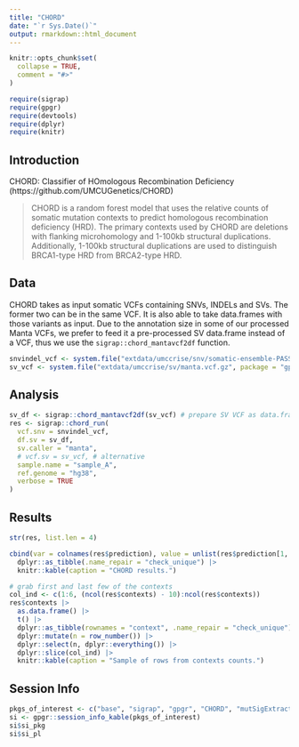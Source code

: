```yaml
---
title: "CHORD"
date: "`r Sys.Date()`"
output: rmarkdown::html_document
---
```


```r
knitr::opts_chunk$set(
  collapse = TRUE,
  comment = "#>"
)
```

```r
require(sigrap)
require(gpgr)
require(devtools)
require(dplyr)
require(knitr)
```

## Introduction

CHORD: Classifier of HOmologous Recombination Deficiency (https://github.com/UMCUGenetics/CHORD)

> CHORD is a random forest model that uses the relative counts of somatic
mutation contexts to predict homologous recombination deficiency (HRD).
The primary contexts used by CHORD are deletions with flanking microhomology
and 1-100kb structural duplications. Additionally, 1-100kb structural
duplications are used to distinguish BRCA1-type HRD from BRCA2-type HRD.

## Data

CHORD takes as input somatic VCFs containing SNVs, INDELs and SVs. The former
two can be in the same VCF. It is also able to take data.frames with those variants
as input. Due to the annotation size in some of our processed Manta VCFs, we prefer
to feed it a pre-processed SV data.frame instead of a VCF, thus we use
the `sigrap::chord_mantavcf2df` function.


```r
snvindel_vcf <- system.file("extdata/umccrise/snv/somatic-ensemble-PASS.vcf.gz", package = "gpgr")
sv_vcf <- system.file("extdata/umccrise/sv/manta.vcf.gz", package = "gpgr")
```

## Analysis

```r
sv_df <- sigrap::chord_mantavcf2df(sv_vcf) # prepare SV VCF as data.frame
res <- sigrap::chord_run(
  vcf.snv = snvindel_vcf,
  df.sv = sv_df,
  sv.caller = "manta",
  # vcf.sv = sv_vcf, # alternative
  sample.name = "sample_A",
  ref.genome = "hg38",
  verbose = TRUE
)
```

## Results

```r
str(res, list.len = 4)

cbind(var = colnames(res$prediction), value = unlist(res$prediction[1, ])) |>
  dplyr::as_tibble(.name_repair = "check_unique") |>
  knitr::kable(caption = "CHORD results.")

# grab first and last few of the contexts
col_ind <- c(1:6, (ncol(res$contexts) - 10):ncol(res$contexts))
res$contexts |>
  as.data.frame() |>
  t() |>
  dplyr::as_tibble(rownames = "context", .name_repair = "check_unique") |>
  dplyr::mutate(n = row_number()) |>
  dplyr::select(n, dplyr::everything()) |>
  dplyr::slice(col_ind) |>
  knitr::kable(caption = "Sample of rows from contexts counts.")
```

## Session Info

```r
pkgs_of_interest <- c("base", "sigrap", "gpgr", "CHORD", "mutSigExtractor")
si <- gpgr::session_info_kable(pkgs_of_interest)
si$si_pkg
si$si_pl
```
